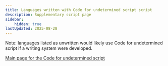 ```yaml
---
title: Languages written with Code for undetermined script script
description: Supplementary script page
sidebar:
    hidden: true
lastUpdated: 2025-08-28
---
```



Note: languages listed as unwritten would likely use Code for undetermined script if a writing system were developed.

<WsList script='Zyyy' />

[Main page for the Code for undetermined script](/scrlang/script-zyyy)

